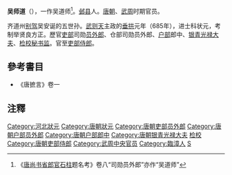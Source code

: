 '''吴师道'''（{{bd|?||?||}}），一作吴道师<ref>《[[唐尚书省郎官石柱|唐尚书省郎官石柱]]题名考》卷八“司勋员外郎”亦作“吴道师”</ref>。[[邺县|邺县]]人。[[唐朝|唐朝]]、[[武周|武周]]时期官员。

齐道州[[别驾|别驾]]吴安诞的五世孙。[[武则天|武则天]]主政的[[垂拱|垂拱]]元年（685年），进士科状元，考制举贤良方正。歷官[[吏部|吏部]]司勋[[员外郎|员外郎]]、仓部司勋员外郎、[[户部|户部]]郎中、[[银青光禄大夫|银青光禄大夫]]、[[检校|检校]][[秘书监|秘书监]]。官至[[吏部侍郎|吏部侍郎]]。

== 參考書目 ==
* 《唐摭言》卷一

== 注釋 ==
<references/>

{{唐朝官员小作品}}
{{DEFAULTSORT:W}}
[[Category:河北狀元|Category:河北狀元]]
[[Category:唐朝狀元|Category:唐朝狀元]]
[[Category:唐朝吏部员外郎|Category:唐朝吏部员外郎]]
[[Category:唐朝户部员外郎|Category:唐朝户部员外郎]]
[[Category:唐朝户部郎中|Category:唐朝户部郎中]]
[[Category:唐朝银青光禄大夫|Category:唐朝银青光禄大夫]]
[[Category:唐朝秘书监|检校]]
[[Category:唐朝吏部侍郎|Category:唐朝吏部侍郎]]
[[Category:武周中央官员|Category:武周中央官员]]
[[Category:臨漳人|Category:臨漳人]]
[[Category:吴姓|S]]